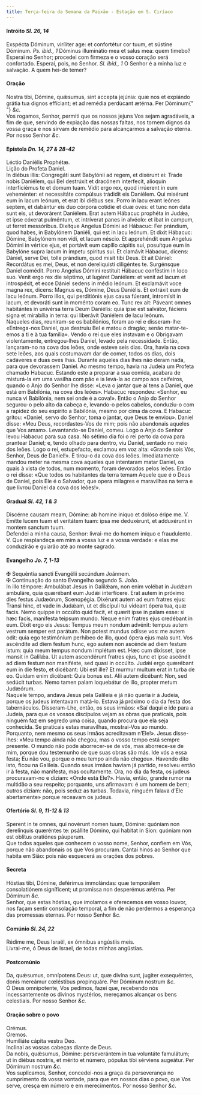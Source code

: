 ```yaml
---
title: Terça-feira da Semana da Paixão - Estação em S. Ciríaco
---
```


<h4 class="text-center">
  Intróito <em>Sl. 26, 14</em>
</h4>
<div class="container-fluid">
  <div class="row">
    <div class="col-6 dropcaps text-justify">
      Exspécta Dóminum, viríliter age: et confortétur cor tuum, et sústine
      Dóminum. <em>Ps. ibid., 1</em> Dóminus illuminátio mea et salus mea: quem
      timebo?
    </div>
    <div class="col-6 dropcaps text-justify">
      Esperai no Senhor; procedei com firmeza e o vosso coração será confortado.
      Esperai, pois, no Senhor. <em>Sl. ibid., 1</em> O Senhor é a minha luz e
      salvação. A quem hei-de temer?
    </div>
  </div>
</div>

<h4 class="text-center">Oração</h4>
<div class="container-fluid">
  <div class="row">
    <div class="col-6 dropcaps text-justify">
      Nostra tibi, Dómine, quǽsumus, sint accepta jejúnia: quæ nos et expiándo
      grátia tua dignos effíciant; et ad remédia perdúcant ætérna. Per Dóminum{" "}
      <em>&c.</em>
    </div>
    <div class="col-6 dropcaps text-justify">
      Vos rogamos, Senhor, permiti que os nossos jejuns Vos sejam agradáveis, a
      fim de que, servindo de expiação das nossas faltas, nos tornem dignos da
      vossa graça e nos sirvam de remédio para alcançarmos a salvação eterna.
      Por nosso Senhor <em>&c.</em>
    </div>
  </div>
</div>

<h4 class="text-center">
  Epístola <em>Dn. 14, 27 & 28-42</em>
</h4>
<div class="container-fluid">
  <div class="row">
    <div class="col-6 text-justify">Léctio Daniélis Prophétæ.</div>
    <div class="col-6 text-justify">Lição do Profeta Daniel.</div>
    <div class="col-6 dropcaps text-justify">
      In diébus illis: Congregáti sunt Babylónii ad regem, et dixérunt ei: Trade
      nobis Daniélem, qui Bel destrúxit et dracónem interfecit, alioquin
      interficiémus te et domum tuam. Vidit ergo rex, quod irrúerent in eum
      veheménter: et necessitáte compúlsus trádidit eis Daniélem. Qui misérunt
      eum in lacum leónum, et erat ibi diébus sex. Porro in lacu erant leónes
      septem, et dabántur eis duo córpora cotídie et duæ oves: et tunc non data
      sunt eis, ut devorárent Daniélem. Erat autem Hábacuc prophéta in Judǽa, et
      ipse cóxerat pulméntum, et intríverat panes in alvéolo: et ibat in campum,
      ut ferret messóribus. Dixítque Angelus Dómini ad Hábacuc: Fer prándium,
      quod habes, in Babylónem Daniéli, qui est in lacu leónum. Et dixit
      Hábacuc: Dómine, Babylónem non vidi, et lacum néscio. Et apprehéndit eum
      Angelus Dómini in vértice ejus, et portávit eum capíllo cápitis sui,
      posuítque eum in Babylóne supra lacum in ímpetu spíritus sui. Et clamávit
      Hábacuc, dicens: Dániel, serve Dei, tolle prándium, quod misit tibi Deus.
      Et ait Dániel: Recordátus es mei, Deus, et non dereliquísti diligéntes te.
      Surgénsque Daniel comédit. Porro Angelus Dómini restítuit Hábacuc
      conféstim in loco suo. Venit ergo rex die séptimo, ut lugéret Daniélem: et
      venit ad lacum et introspéxit, et ecce Dániel sedens in médio leónum. Et
      exclamávit voce magna rex, dicens: Magnus es, Dómine, Deus Daniélis. Et
      extráxit eum de lacu leónum. Porro illos, qui perditiónis ejus causa
      fúerant, intromísit in lacum, et devoráti sunt in moménto coram eo. Tunc
      rex ait: Páveant omnes habitántes in univérsa terra Deum Daniélis: quia
      ipse est salvátor, fáciens signa et mirabília in terra: qui liberávit
      Daniélem de lacu leónum.
    </div>
    <div class="col-6 dropcaps text-justify">
      Naqueles dias, reuniram-se os babilónios, foram ao rei e disseram-lhe:
      «Entrega-nos Daniel, que destruiu Bel e matou o dragão; senão
      matar-te-emos a ti e à tua família». Vendo o rei que eles instavam e o
      Obrigavam violentamente, entregou-lhes Daniel, levado pela necessidade.
      Então, lançaram-no na cova dos leões, onde esteve seis dias. Ora, havia na
      cova sete leões, aos quais costumavam dar de comer, todos os dias, dois
      cadáveres e duas oves lhas. Durante aqueles dias lhes não deram nada, para
      que devorassem Daniel. Ao mesmo tempo, havia na Judeia um Profeta chamado
      Habacuc. Estando este a preparar a sua comida, acabara de misturá-la em
      uma vasilha com pão e ia levá-la ao campo aos ceifeiros, quando o Anjo do
      Senhor lhe disse: «Leva o jantar que aí tens a Daniel, que está em
      Babilónia, na cova dos leões». Habacuc respondeu: «Senhor, eu nunca vi
      Babilónia, nem sei onde é a cova!». Então o Anjo do Senhor segurou-o pelo
      alto da cabeça e, levando-o pelos cabelos, conduziu-o com a rapidez do seu
      espírito a Babilónia, mesmo por cima da cova. E Habacuc gritou: «Daniel,
      servo do Senhor, toma o jantar, que Deus te enviou». Daniel disse: «Meu
      Deus, recordastes-Vos de mim; pois não abandonais aqueles que Vos amam».
      Levantando-se Daniel, comeu. Logo o Anjo do Senhor levou Habacuc para sua
      casa. No sétimo dia foi o rei perto da cova para prantear Daniel; e, tendo
      olhado para dentro, viu Daniel, sentado no meio dos leões. Logo o rei,
      estupefacto, exclamou em voz alta: «Grande sois Vós, Senhor, Deus de
      Daniel!». E tirou-o da cova dos leões. Imediatamente mandou meter na mesma
      cova aqueles que intentaram matar Daniel, os quais à vista de todos, num
      momento, foram devorados pelos leões. Então o rei disse: «Que todos os
      habitantes da terra temam Aquele que é o Deus de Daniel, pois Ele é o
      Salvador, que opera milagres e maravilhas na terra e que livrou Daniel da
      cova dos leões!».
    </div>
  </div>
</div>

<h4 class="text-center">
  Gradual <em>Sl. 42, 1 & 3</em>
</h4>
<div class="container-fluid">
  <div class="row">
    <div class="col-6 dropcaps text-justify">
      Discérne causam meam, Dómine: ab homine iníquo et dolóso éripe me. V.
      Emítte lucem tuam et veritátem tuam: ipsa me deduxérunt, et adduxérunt in
      montem sanctum tuum.
    </div>
    <div class="col-6 dropcaps text-justify">
      Defendei a minha causa, Senhor: livrai-me do homem iníquo e fraudulento.
      V. Que resplandeça em mim a vossa luz e a vossa verdade: e elas me
      conduzirão e guiarão até ao monte sagrado.
    </div>
  </div>
</div>

<h4 class="text-center">
  Evangelho <em>Jo. 7, 1-13</em>
</h4>
<div class="container-fluid">
  <div class="row">
    <div class="col-6 text-justify">
      <span class="text-danger">&#10016;</span> Sequéntia sancti Evangélii
      secúndum Joánnem.
    </div>
    <div class="col-6 text-justify">
      <span class="text-danger">&#10016;</span> Continuação do santo Evangelho
      segundo S. João.
    </div>
    <div class="col-6 dropcaps text-justify">
      In illo témpore: Ambulábat Jesus in Galilǽam, non enim volébat in Judǽam
      ambuláre, quia quærébant eum Judǽi interfícere. Erat autem in próximo dies
      festus Judæórum, Scenopégia. Dixérunt autem ad eum fratres ejus: Transi
      hinc, et vade in Judǽam, ut et discípuli tui vídeant ópera tua, quæ facis.
      Nemo quippe in occúlto quid facit, et quærit ipse in palam esse: si hæc
      facis, manifesta teipsum mundo. Neque enim fratres ejus credébant in eum.
      Dixit ergo eis Jesus: Tempus meum nondum advénit: tempus autem vestrum
      semper est parátum. Non potest mundus odísse vos: me autem odit: quia ego
      testimónium perhíbeo de illo, quod ópera ejus mala sunt. Vos ascéndite ad
      diem festum hunc, ego autem non ascénde ad diem festum istum: quia meum
      tempus nondum implétum est. Hæc cum dixísset, ipse mansit in Galilǽa. Ut
      autem ascendérunt fratres ejus, tunc et ipse ascéndit ad diem festum non
      maniféste, sed quasi in occúlto. Judǽi ergo quærébant eum in die festo, et
      dicébant: Ubi est ille? Et murmur multum erat in turba de eo. Quidam enim
      dicébant: Quia bonus est. Alii autem dicébant: Non, sed sedúcit turbas.
      Nemo tamen palam loquebátur de illo, propter metum Judæórum.
    </div>
    <div class="col-6 dropcaps text-justify">
      Naquele tempo, andava Jesus pela Galileia e já não queria ir à Judeia,
      porque os judeus intentavam matá-lo. Estava já próximo o dia da festa dos
      tabernáculos. Disseram-Lhe, então, os seus irmãos: «Saí daqui e ide para a
      Judeia, para que os vossos discípulos vejam as obras que praticais, pois
      ninguém faz em segredo uma coisa, quando procura que ela seja conhecida.
      Se praticais estas maravilhas, mostrai-Vos ao mundo. Porquanto, nem mesmo
      os seus irmãos acreditavam n’Ele!». Jesus disse-lhes: «Meu tempo ainda não
      chegou, mas o vosso tempo está sempre presente. O mundo não pode
      aborrecer-se de vós, mas aborrece-se de mim, porque dou testemunho de que
      suas obras são más. Ide vós a essa festa; Eu não vou, porque o meu tempo
      ainda não chegou». Havendo dito isto, ficou na Galileia. Quando seus
      irmãos haviam já partido, resolveu então ir à festa, não manifesta, mas
      ocultamente. Ora, no dia da festa, os judeus procuravam-no e diziam: «Onde
      está Ele?». Havia, então, grande rumor na multidão a seu respeito;
      porquanto, uns afirmavam: é um homem de bem; outros diziam: não, pois
      seduz as turbas. Todavia, ninguém falava d’Ele abertamente» porque
      receavam os judeus.
    </div>
  </div>
</div>

<h4 class="text-center">
  Ofertório <em>Sl. 9, 11-12 & 13</em>
</h4>
<div class="container-fluid">
  <div class="row">
    <div class="col-6 dropcaps text-justify">
      Sperent in te omnes, qui novérunt nomen tuum, Dómine: quóniam non
      derelínquis quæréntes te: psállite Dómino, qui habitat in Sion: quóniam
      non est oblítus oratiónes páuperum.
    </div>
    <div class="col-6 dropcaps text-justify">
      Que todos aqueles que conhecem o vosso nome, Senhor, confiem em Vós,
      porque não abandonais os que Vos procuram. Cantai hinos ao Senhor que
      habita em Sião: pois não esquecerá as orações dos pobres.
    </div>
  </div>
</div>

<h4 class="text-center">Secreta</h4>
<div class="container-fluid">
  <div class="row">
    <div class="col-6 dropcaps text-justify">
      Hóstias tibi, Dómine, deférimus immolándas: quæ temporálem consolatiónem
      signíficent; ut promíssa non desperémus ætérna. Per Dóminum <em>&c.</em>
    </div>
    <div class="col-6 dropcaps text-justify">
      Senhor, que estas hóstias, que imolamos e oferecemos em vosso louvor, nos
      façam sentir consolação temporal, a fim de não perdermos a esperança das
      promessas eternas. Por nosso Senhor <em>&c.</em>
    </div>
  </div>
</div>

<h4 class="text-center">
  Comúnio <em>Sl. 24, 22</em>
</h4>
<div class="container-fluid">
  <div class="row">
    <div class="col-6 dropcaps text-justify">
      Rédime me, Deus Israël, ex ómnibus angústiis meis.
    </div>
    <div class="col-6 dropcaps text-justify">
      Livrai-me, ó Deus de Israel, de todas minhas angústias.
    </div>
  </div>
</div>

<h4 class="text-center">Postcomúnio</h4>
<div class="container-fluid">
  <div class="row">
    <div class="col-6 dropcaps text-justify">
      Da, quǽsumus, omnípotens Deus: ut, quæ divína sunt, jugiter exsequéntes,
      donis mereámur cœléstibus propinquáre. Per Dóminum nostrum <em>&c.</em>
    </div>
    <div class="col-6 dropcaps text-justify">
      Ó Deus omnipotente, Vos pedimos, fazei que, recebendo nós incessantemente
      os divinos mystérios, mereçamos alcançar os bens celestiais. Por nosso
      Senhor <em>&c.</em>
    </div>
  </div>
</div>

<h4 class="text-center">Oração sobre o povo</h4>
<div class="container-fluid">
<div class="row">
<div class="col-6 text-danger text-center"> Orémus.</div>
<div class="col-6 text-danger text-center"> Oremos.</div>
<div class="col-6 text-justify">
Humiliáte cápita vestra Deo.
</div>
<div class="col-6 text-justify">
Inclinai as vossas cabeças diante de Deus.
</div>
<div class="col-6 text-justify">
Da nobis, quǽsumus, Dómine: perseverántem in tua voluntáte famulátum; ut in diébus nostris, et mérito et número, pópulus tibi sérviens augeátur. Per Dóminum nostrum <em>&c.</em>
</div>
<div class="col-6 text-justify">
Vos suplicamos, Senhor, concedei-nos a graça da perseverança no cumprimento da vossa vontade, para que em nossos dias o povo, que Vos serve, cresça em número e em merecimentos. Por nosso Senhor <em>&c.</em>
</div>
</
